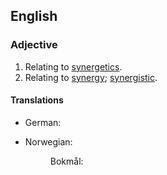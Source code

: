 ==English==

===Adjective===
{{en-adj}}

# Relating to [[synergetics]].
# Relating to [[synergy]]; [[synergistic]].

====Translations====
{{trans-top|synergistic}}
* German: {{t|de|synergetisch}}
{{trans-mid}}
* Norwegian:
*: Bokmål: {{t|nb|synergetisk}}
{{trans-bottom}}